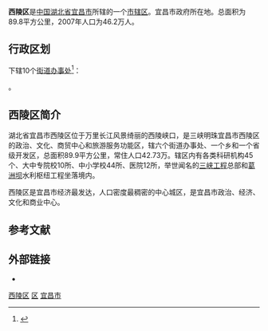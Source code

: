 {{Infobox China County
|county  = 西陵区
|Photo = Yichang-looking-down-from-the-station-4776.jpg
|Photoname = 从宜昌火车站眺望宜昌市区（西陵区）
|nameorigin = 
|map = ChinaYichangXiling.png
|mapsize = 
|map_caption = 
|customimage = 
|Belong = [[湖北省|湖北省]][[宜昌市|宜昌市]]
|Types= [[市辖区|市辖区]]
|admincode = 420502
|founded = 
|seat = 珍珠路 
|officerTitle= 区长
|officer = [[任蔚|任蔚]]
|officerTitle2 = 区委书记
|officer2 = [[卢斌|卢斌]]
|division = 8
|town = 
|township = 1
|subdistrict = 7
|dialect = [[宜昌话|宜昌话]]
|post code = 443000
|phone code = 717
|coordinate = {{coord|30|42|39|N|111|16|50|E|scale:10000|display=it}}
|area = 89.8
|area land = 
|area water =  
|census yr = 2010
|pop = 512074
|density = 7515.03 
|GDP = 198亿元（2012年）<ref>{{cite conference|author=通讯员李姝颖|coauthors=雷晓|title=西陵区第七届人民代表大会第二次会议隆重开幕|conference=西陵区第七届人民代表大会第二次会议|conferenceurl=http://www.ycxl.gov.cn/art/2013/1/17/art_38_166654.html|date=2013年1月26日|publisher=宜昌市西陵区政府门户网站|location=湖北宜昌|language=zh-hans|access-date=2013年9月15日|archive-date=2016年3月4日|archive-url=https://web.archive.org/web/20160304123815/http://www.ycxl.gov.cn/art/2013/1/17/art_38_166654.html|dead-url=no}}</ref> 
|web = http://www.ycxl.gov.cn/
|web_title = 宜昌市西陵区政府门户网站
}}
'''西陵区'''是[[中国|中国]][[湖北省|湖北省]][[宜昌市|宜昌市]]所辖的一个[[市辖区|市辖区]]。宜昌市政府所在地。总面积为89.8平方公里，2007年人口为46.2万人。

== 行政区划 ==
{{PAGENAMEBASE}}下辖10个[[街道办事处|街道办事处]]<ref>{{PRC admin/ref sgc|42/05/02}}</ref>：

{{PRC admin/children|42/05/02}}。

==西陵区简介==
湖北省宜昌市西陵区位于万里长江风景绮丽的西陵峡口，是三峡明珠宜昌市西陵区的政治、文化、商贸中心和旅游服务功能区，辖六个街道办事处、一个乡和一个省级开发区，总面积89.9平方公里，常住人口42.73万。辖区内有各类科研机构45个、大中专院校10所、中小学校44所、医院12所，举世闻名的[[三峡工程|三峡工程]]总部和[[葛洲坝|葛洲坝]]水利枢纽工程坐落境内。

西陵区是宜昌市经济最发达，人口密度最稠密的中心城区，是宜昌市政治、经济、文化和商业中心。

== 参考文献 ==
{{reflist}}

== 外部链接 ==
* {{Official website|http://www.ycxl.gov.cn/|name=宜昌市西陵区人民政府}}

{{西陵区行政区划}}
{{宜昌市行政区划}}
{{湖北行政区划}}

[[Category:西陵区|]]
[[Category:宜昌区县市|区]]
[[Category:湖北市辖区|宜昌市]]